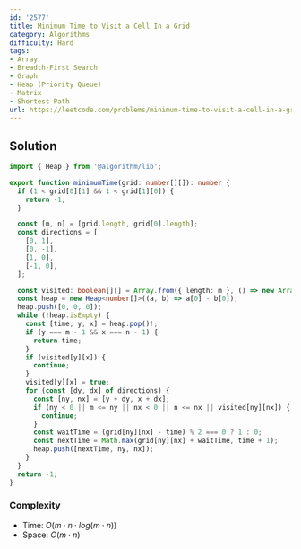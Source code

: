 ```yaml
---
id: '2577'
title: Minimum Time to Visit a Cell In a Grid
category: Algorithms
difficulty: Hard
tags:
- Array
- Breadth-First Search
- Graph
- Heap (Priority Queue)
- Matrix
- Shortest Path
url: https://leetcode.com/problems/minimum-time-to-visit-a-cell-in-a-grid
---
```


## Solution

```typescript filename="solution.ts" copy
import { Heap } from '@algorithm/lib';

export function minimumTime(grid: number[][]): number {
  if (1 < grid[0][1] && 1 < grid[1][0]) {
    return -1;
  }

  const [m, n] = [grid.length, grid[0].length];
  const directions = [
    [0, 1],
    [0, -1],
    [1, 0],
    [-1, 0],
  ];

  const visited: boolean[][] = Array.from({ length: m }, () => new Array(n).fill(false));
  const heap = new Heap<number[]>((a, b) => a[0] - b[0]);
  heap.push([0, 0, 0]);
  while (!heap.isEmpty) {
    const [time, y, x] = heap.pop()!;
    if (y === m - 1 && x === n - 1) {
      return time;
    }
    if (visited[y][x]) {
      continue;
    }
    visited[y][x] = true;
    for (const [dy, dx] of directions) {
      const [ny, nx] = [y + dy, x + dx];
      if (ny < 0 || m <= ny || nx < 0 || n <= nx || visited[ny][nx]) {
        continue;
      }
      const waitTime = (grid[ny][nx] - time) % 2 === 0 ? 1 : 0;
      const nextTime = Math.max(grid[ny][nx] + waitTime, time + 1);
      heap.push([nextTime, ny, nx]);
    }
  }
  return -1;
}
```

### Complexity

- Time: $O(m \cdot n \cdot log(m \cdot n))$
- Space: $O(m \cdot n)$


